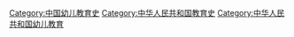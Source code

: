[[Category:中国幼儿教育史|Category:中国幼儿教育史]]
[[Category:中华人民共和国教育史|Category:中华人民共和国教育史]]
[[Category:中华人民共和国幼儿教育|Category:中华人民共和国幼儿教育]]